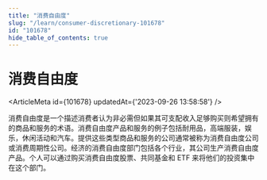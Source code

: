 ```yaml
---
title: "消费自由度"
slug: "/learn/consumer-discretionary-101678"
id: "101678"
hide_table_of_contents: true
---
```



# 消费自由度

<ArticleMeta id={101678} updatedAt={'2023-09-26 13:58:58'} />
<div className='border-solid border-b border-t-0 my-4 border-[var(--ifm-color-gray-300)]' />

消费自由度是一个描述消费者认为非必需但如果其可支配收入足够购买则希望拥有的商品和服务的术语。消费自由度产品和服务的例子包括耐用品，高端服装，娱乐，休闲活动和汽车。提供这些类型商品和服务的公司通常被称为消费自由度公司或消费周期性公司。经济的消费自由度部门包括各个行业，其公司生产消费自由度产品。个人可以通过购买消费自由度股票、共同基金和 ETF 来将他们的投资集中在这个部门。
